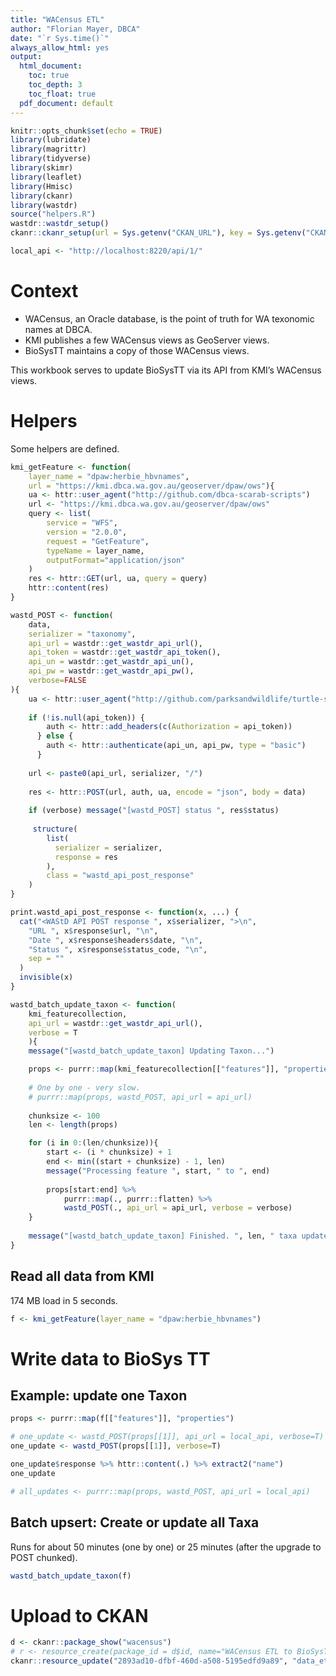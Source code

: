 ```yaml
---
title: "WACensus ETL"
author: "Florian Mayer, DBCA"
date: "`r Sys.time()`"
always_allow_html: yes
output:
  html_document:
    toc: true
    toc_depth: 3
    toc_float: true
  pdf_document: default
---
```




```r
knitr::opts_chunk$set(echo = TRUE)
library(lubridate)
library(magrittr)
library(tidyverse)
library(skimr)
library(leaflet)
library(Hmisc)
library(ckanr)
library(wastdr)
source("helpers.R")
wastdr::wastdr_setup()
ckanr::ckanr_setup(url = Sys.getenv("CKAN_URL"), key = Sys.getenv("CKAN_API_KEY"))

local_api <- "http://localhost:8220/api/1/"
```

# Context

* WACensus, an Oracle database, is the point of truth for WA texonomic names at DBCA.
* KMI publishes a few WACensus views as GeoServer views.
* BioSysTT maintains a copy of those WACensus views.

This workbook serves to update BioSysTT via its API from KMI's WACensus views.


# Helpers
Some helpers are defined.

```r
kmi_getFeature <- function(
    layer_name = "dpaw:herbie_hbvnames", 
    url = "https://kmi.dbca.wa.gov.au/geoserver/dpaw/ows"){
    ua <- httr::user_agent("http://github.com/dbca-scarab-scripts")
    url <- "https://kmi.dbca.wa.gov.au/geoserver/dpaw/ows"
    query <- list(
        service = "WFS",
        version = "2.0.0",
        request = "GetFeature",
        typeName = layer_name,
        outputFormat="application/json"
    )
    res <- httr::GET(url, ua, query = query)
    httr::content(res)
}

wastd_POST <- function(
    data,
    serializer = "taxonomy",
    api_url = wastdr::get_wastdr_api_url(),
    api_token = wastdr::get_wastdr_api_token(),
    api_un = wastdr::get_wastdr_api_un(),
    api_pw = wastdr::get_wastdr_api_pw(),
    verbose=FALSE
){
    ua <- httr::user_agent("http://github.com/parksandwildlife/turtle-scripts")
    
    if (!is.null(api_token)) {
        auth <- httr::add_headers(c(Authorization = api_token))
      } else {
        auth <- httr::authenticate(api_un, api_pw, type = "basic")
      }
    
    url <- paste0(api_url, serializer, "/")
    
    res <- httr::POST(url, auth, ua, encode = "json", body = data)
    
    if (verbose) message("[wastd_POST] status ", res$status)
    
     structure(
        list(
          serializer = serializer,
          response = res
        ),
        class = "wastd_api_post_response"
    )
}

print.wastd_api_post_response <- function(x, ...) {
  cat("<WAStD API POST response ", x$serializer, ">\n",
    "URL ", x$response$url, "\n",  
    "Date ", x$response$headers$date, "\n",
    "Status ", x$response$status_code, "\n",
    sep = ""
  )
  invisible(x)
}

wastd_batch_update_taxon <- function(
    kmi_featurecollection,
    api_url = wastdr::get_wastdr_api_url(),
    verbose = T
    ){
    message("[wastd_batch_update_taxon] Updating Taxon...")

    props <- purrr::map(kmi_featurecollection[["features"]], "properties")
    
    # One by one - very slow.    
    # purrr::map(props, wastd_POST, api_url = api_url)
    
    chunksize <- 100
    len <- length(props)

    for (i in 0:(len/chunksize)){
        start <- (i * chunksize) + 1
        end <- min((start + chunksize) - 1, len)
        message("Processing feature ", start, " to ", end)
        
        props[start:end] %>% 
            purrr::map(., purrr::flatten) %>%
            wastd_POST(., api_url = api_url, verbose = verbose)
    }
    
    message("[wastd_batch_update_taxon] Finished. ", len, " taxa updated.")
}
```

## Read all data from KMI

174 MB load in 5 seconds.

```r
f <- kmi_getFeature(layer_name = "dpaw:herbie_hbvnames")
```

# Write data to BioSys TT

## Example: update one Taxon

```r
props <- purrr::map(f[["features"]], "properties")

# one_update <- wastd_POST(props[[1]], api_url = local_api, verbose=T)
one_update <- wastd_POST(props[[1]], verbose=T)

one_update$response %>% httr::content(.) %>% extract2("name")
one_update

# all_updates <- purrr::map(props, wastd_POST, api_url = local_api)
```

## Batch upsert: Create or update all Taxa

Runs for about 50 minutes (one by one) or 25 minutes (after the upgrade to POST chunked).

```r
wastd_batch_update_taxon(f)
```


# Upload to CKAN

```r
d <- ckanr::package_show("wacensus")
# r <- resource_create(package_id = d$id, name="WACensus ETL to BioSysTT", format="HTML", upload = "data_etl_wacensus.html")
ckanr::resource_update("2893ad10-dfbf-460d-a508-5195edfd9a89", "data_etl_wacensus.html")
```
